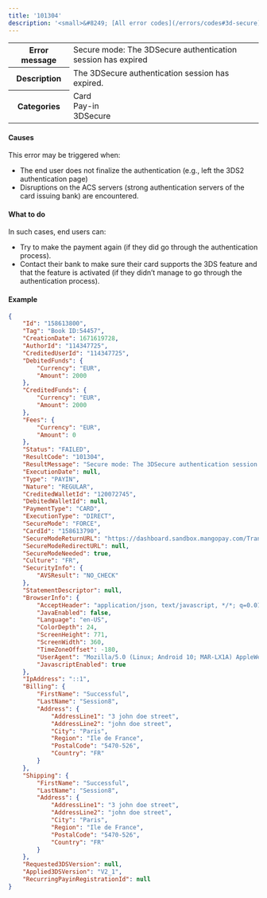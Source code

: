---
title: '101304'  
description: '<small>&#8249; [All error codes](/errors/codes#3d-secure)</small>'
---
  
<table>
    <tbody>
        <tr>
            <th class="header"><strong>Error message</strong></th>
            <td class="table-content">Secure mode: The 3DSecure authentication session has expired</td>
        </tr>
        <tr>
            <th class="header"><strong>Description</strong></th>
            <td class="table-content">The 3DSecure authentication session has expired.</td>
        </tr>
        <tr>
            <th class="header"><strong>Categories</strong></th>
            <td class="table-content">  
<div class="label">Card</div>  
<div class="label">Pay-in</div>  
<div class="label">3DSecure</div>
</td>
        </tr>
    </tbody>
</table>  

#### Causes  

This error may be triggered when:  
- The end user does not finalize the authentication (e.g., left the 3DS2 authentication page)  
- Disruptions on the ACS servers (strong authentication servers of the card issuing bank) are encountered.  

#### What to do  

In such cases, end users can:  
- Try to make the payment again (if they did go through the authentication process).  
- Contact their bank to make sure their card supports the 3DS feature and that the feature is activated (if they didn’t manage to go through the authentication process).  

#### Example  
```json API Response
{
    "Id": "158613800",
    "Tag": "Book ID:54457",
    "CreationDate": 1671619728,
    "AuthorId": "114347725",
    "CreditedUserId": "114347725",
    "DebitedFunds": {
        "Currency": "EUR",
        "Amount": 2000
    },
    "CreditedFunds": {
        "Currency": "EUR",
        "Amount": 2000
    },
    "Fees": {
        "Currency": "EUR",
        "Amount": 0
    },
    "Status": "FAILED",
    "ResultCode": "101304",
    "ResultMessage": "Secure mode: The 3DSecure authentication session has expired",
    "ExecutionDate": null,
    "Type": "PAYIN",
    "Nature": "REGULAR",
    "CreditedWalletId": "120072745",
    "DebitedWalletId": null,
    "PaymentType": "CARD",
    "ExecutionType": "DIRECT",
    "SecureMode": "FORCE",
    "CardId": "158613790",
    "SecureModeReturnURL": "https://dashboard.sandbox.mangopay.com/Transactions/EventsList?transactionId=158613800",
    "SecureModeRedirectURL": null,
    "SecureModeNeeded": true,
    "Culture": "FR",
    "SecurityInfo": {
        "AVSResult": "NO_CHECK"
    },
    "StatementDescriptor": null,
    "BrowserInfo": {
        "AcceptHeader": "application/json, text/javascript, */*; q=0.01",
        "JavaEnabled": false,
        "Language": "en-US",
        "ColorDepth": 24,
        "ScreenHeight": 771,
        "ScreenWidth": 360,
        "TimeZoneOffset": -180,
        "UserAgent": "Mozilla/5.0 (Linux; Android 10; MAR-LX1A) AppleWebKit/537.36 (KHTML, like Gecko) Chrome/94.0.4606.61 Mobile Safari/537.36",
        "JavascriptEnabled": true
    },
    "IpAddress": "::1",
    "Billing": {
        "FirstName": "Successful",
        "LastName": "Session8",
        "Address": {
            "AddressLine1": "3 john doe street",
            "AddressLine2": "john doe street",
            "City": "Paris",
            "Region": "Ile de France",
            "PostalCode": "5470-526",
            "Country": "FR"
        }
    },
    "Shipping": {
        "FirstName": "Successful",
        "LastName": "Session8",
        "Address": {
            "AddressLine1": "3 john doe street",
            "AddressLine2": "john doe street",
            "City": "Paris",
            "Region": "Ile de France",
            "PostalCode": "5470-526",
            "Country": "FR"
        }
    },
    "Requested3DSVersion": null,
    "Applied3DSVersion": "V2_1",
    "RecurringPayinRegistrationId": null
}
```